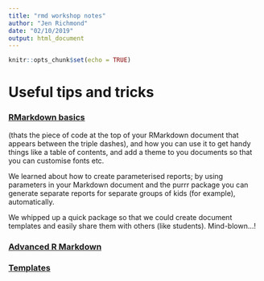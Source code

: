 ```yaml
---
title: "rmd workshop notes"
author: "Jen Richmond"
date: "02/10/2019"
output: html_document
---
```


```r
knitr::opts_chunk$set(echo = TRUE)
```

# Useful tips and tricks 

### [RMarkdown basics](https://ysc-rmarkdown.netlify.com/slides/01-basics.html#1)


(thats the piece of code at the top of your RMarkdown document that appears between the triple dashes), and how you can use it to get handy things like a table of contents, and add a theme to you documents so that you can customise fonts etc.

We learned about how to create parameterised reports; by using parameters in your Markdown document and the purrr package you can generate separate reports for separate groups of kids (for example), automatically. 

We whipped up a quick package so that we could create document templates and easily share them with others (like students). Mind-blown...!


### [Advanced R Markdown](https://ysc-rmarkdown.netlify.com/slides/02-advanced.html#1)



### [Templates](https://ysc-rmarkdown.netlify.com/slides/03-templates.html#1)